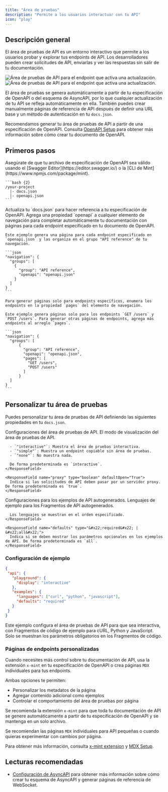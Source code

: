 ```yaml
---
title: "Área de pruebas"
description: "Permite a los usuarios interactuar con tu API"
icon: "play"
---
```


## Descripción general

El área de pruebas de API es un entorno interactivo que permite a los usuarios probar y explorar tus endpoints de API. Los desarrolladores pueden crear solicitudes de API, enviarlas y ver las respuestas sin salir de tu documentación.

<Frame>
  <img src="/images/playground/API-playground-light.png" alt="Área de pruebas de API para el endpoint que activa una actualización." className="block dark:hidden" />

  <img src="/images/playground/API-playground-dark.png" alt="Área de pruebas de API para el endpoint que activa una actualización." className="hidden dark:block" />
</Frame>

El área de pruebas se genera automáticamente a partir de tu especificación de OpenAPI o del esquema de AsyncAPI, por lo que cualquier actualización de tu API se refleja automáticamente en ella. También puedes crear manualmente páginas de referencia de API después de definir una URL base y un método de autenticación en tu `docs.json`.

Recomendamos generar tu área de pruebas de API a partir de una especificación de OpenAPI. Consulta [OpenAPI Setup](/es/api-playground/openapi-setup) para obtener más información sobre cómo crear tu documento de OpenAPI.

## Primeros pasos

<Steps>
  <Step title="Agrega tu archivo de especificación de OpenAPI.">
    <Info>
      Asegúrate de que tu archivo de especificación de OpenAPI sea válido usando el [Swagger Editor](https://editor.swagger.io/) o la [CLI de Mint](https://www.npmjs.com/package/mint).
    </Info>

    ```bash {2}
    /your-project
      |- docs.json
      |- openapi.json
    ```
  </Step>

  <Step title="Configura `docs.json`.">
    Actualiza tu `docs.json` para hacer referencia a tu especificación de OpenAPI. Agrega una propiedad `openapi` a cualquier elemento de navegación para completar automáticamente tu documentación con páginas para cada endpoint especificado en tu documento de OpenAPI.

    Este ejemplo genera una página para cada endpoint especificado en `openapi.json` y las organiza en el grupo "API reference" de tu navegación.

    ```json
    "navigation": {
      "groups": [
        {
          "group": "API reference",
          "openapi": "openapi.json"
        }
      ]
    }
    ```

    Para generar páginas solo para endpoints específicos, enumera los endpoints en la propiedad `pages` del elemento de navegación.

    Este ejemplo genera páginas solo para los endpoints `GET /users` y `POST /users`. Para generar otras páginas de endpoints, agrega más endpoints al arreglo `pages`.

    ```json
    "navigation": {
      "groups": [
          {
            "group": "API reference",
            "openapi": "openapi.json",
            "pages": [
              "GET /users",
              "POST /users"
            ]
          }
      ]
    }
    ```
  </Step>
</Steps>

## Personalizar tu área de pruebas

Puedes personalizar tu área de pruebas de API definiendo las siguientes propiedades en tu `docs.json`.

<ResponseField name="playground" type="object">
  Configuraciones del área de pruebas de API.

  <Expandable title="playground" defaultOpen="True">
    <ResponseField name="display" type="&#x22;interactive&#x22; | &#x22;simple&#x22; | &#x22;none&#x22;">
      El modo de visualización del área de pruebas de API.

      - `"interactive"`: Muestra el área de pruebas interactiva.
      - `"simple"`: Muestra un endpoint copiable sin área de pruebas.
      - `"none"`: No muestra nada.

      De forma predeterminada es `interactive`.
    </ResponseField>

    <ResponseField name="proxy" type="boolean" defaultOpen="True">
      Indica si las solicitudes de API deben pasar por un servidor proxy. De forma predeterminada es `true`.
    </ResponseField>
  </Expandable>
</ResponseField>

<ResponseField name="examples" type="object">
  Configuraciones para los ejemplos de API autogenerados.

  <Expandable title="examples" defaultOpen="True">
    <ResponseField name="languages" type="array of string">
      Lenguajes de ejemplo para los Fragmentos de API autogenerados.

      Los lenguajes se muestran en el orden especificado.
    </ResponseField>

    <ResponseField name="defaults" type="&#x22;required&#x22; | &#x22;all&#x22;">
      Indica si se deben mostrar los parámetros opcionales en los ejemplos de API. De forma predeterminada es `all`.
    </ResponseField>
  </Expandable>
</ResponseField>

### Configuración de ejemplo

```json
{
 "api": {
   "playground": {
     "display": "interactive"
   },
   "examples": {
     "languages": ["curl", "python", "javascript"],
     "defaults": "required"
   }
 }
}
```

Este ejemplo configura el área de pruebas de API para que sea interactiva, con Fragmentos de código de ejemplo para cURL, Python y JavaScript. Solo se muestran los parámetros obligatorios en los Fragmentos de código.

### Páginas de endpoints personalizadas

Cuando necesites más control sobre tu documentación de API, usa la extensión `x-mint` en tu especificación de OpenAPI o crea páginas `MDX` individuales para tus endpoints.

Ambas opciones te permiten:

- Personalizar los metadatos de la página
- Agregar contenido adicional como ejemplos
- Controlar el comportamiento del área de pruebas por página

Se recomienda la extensión `x-mint` para que toda tu documentación de API se genere automáticamente a partir de tu especificación de OpenAPI y se mantenga en un solo archivo.

Se recomiendan las páginas `MDX` individuales para API pequeñas o cuando quieras experimentar con cambios por página.

Para obtener más información, consulta [x-mint extension](/es/api-playground/openapi-setup#x-mint-extension) y [MDX Setup](/es/api-playground/mdx/configuration).

## Lecturas recomendadas

- [Configuración de AsyncAPI](/es/api-playground/asyncapi/setup) para obtener más información sobre cómo crear tu esquema de AsyncAPI y generar páginas de referencia de WebSocket.
